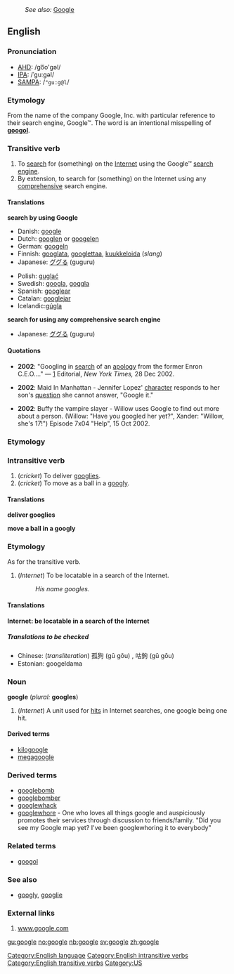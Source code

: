 :''See also:'' [[Google]]
{{wikipedia}}
==English==
===Pronunciation===
*[[AHD]]: /go͞o'gəl/
*[[IPA]]: /ˈguːgəl/
*[[SAMPA]]: /<tt>"gu:g@l</tt>/

===Etymology===
From the name of the company Google, Inc. with particular reference to their  search engine, Google™.  The word is an intentional misspelling of '''[[googol]]'''.

===Transitive verb===
{{en-infl-reg-other-e|googl|e||}}

#To [[search]] for (something) on the [[Internet]] using the Google™ [[search engine]].
#By extension, to search for (something) on the Internet using any [[comprehensive]] search engine.

====Translations====

'''search by using Google'''
{{top}}
*Danish: [[google]]
*Dutch: [[googlen]] or [[googelen]]
*German: [[googeln]]
*Finnish: [[googlata]], [[googlettaa]], [[kuukkeloida]] (''slang'')
*Japanese: [[ググる]] (guguru)
{{mid}}
*Polish: [[guglać]]
*Swedish: [[googla]], [[goggla]]
*Spanish: [[googlear]]
*Catalan: [[googlejar]]
*Icelandic:[[gúgla]]
{{bottom}}

'''search for using any comprehensive search engine'''
{{top}}
{{mid}}
*Japanese: [[ググる]] (guguru)
{{bottom}}

====Quotations====
*'''2002''': "Googling in [[search]] of an [[apology]] from the former Enron C.E.O...." &mdash; [http://www.nytimes.com/2002/12/28/opinion/28KELL.html?pagewanted=2&todaysheadlines] Editorial, ''New York Times,'' 28 Dec 2002.

*'''2002''': Maid In Manhattan - Jennifer Lopez' [[character]] responds to her son's [[question]] she cannot answer, "Google it."

*'''2002''': Buffy the vampire slayer - Willow uses Google to find out more about a person. (Willow: "Have you googled her yet?", Xander: "Willow, she's 17!") Episode 7x04 "Help", 15 Oct 2002.

===Etymology===

===Intransitive verb===
{{en-infl-reg-other-e|googl|e||}}

#(''cricket'') To deliver [[googly|googlies]].
#(''cricket'') To move as a ball in a [[googly]].

====Translations====

'''deliver googlies'''
{{top}}
{{mid}}
{{bottom}}

'''move a ball in a googly'''
{{top}}
{{mid}}
{{bottom}}

===Etymology===
As for the transitive verb.

#(''Internet'') To be locatable in a search of the Internet.
#:''His name googles.''

====Translations====

'''Internet: be locatable in a search of the Internet'''
{{top}}
{{mid}}
{{bottom}}

=====Translations to be checked=====
<!--Remove this section once all of the translations below have been moved into the tables above.-->
{{checktrans}}

*Chinese: (''transliteration'') 孤狗 (gū gǒu) <!--not relevant: "lone dog"-->, 咕鉤 (gū gōu) <!--not relevant: "mumbling hook"-->
*Estonian: googeldama

===Noun===
'''google''' (''plural:'' '''googles''')

#(''Internet'') A unit used for [[hit]]s in Internet searches, one google being one hit.

====Derived terms====
*[[kilogoogle]]<!-- = 1024 search engine hits-->
*[[megagoogle]]<!--(rare) = 1024 kilogoogles-->

===Derived terms===
*[[googlebomb]]
*[[googlebomber]]
*[[googlewhack]]
*[[googlewhore]] - One who loves all things google and auspiciously promotes their services through discussion to friends/family. "Did you see my Google map yet? I've been googlewhoring it to everybody"

===Related terms===
*[[googol]]

===See also===
*[[googly]], [[googlie]]

===External links===
<!--Yes, very nice, but this doesn't serve any useful purpose.  Paul G - 2005-05-20
<strong><font color=blue>G</font><font color=red>o</font><font color=yellow >o</font><font color=blue>g</font><font color=green>l</font><font color=red>e</font></strong> -->
#[http://www.Google.com www.google.com]

[[Category:English language]]
[[Category:English intransitive verbs]]
[[Category:English transitive verbs]]
[[Category:US]]

[[gu:google]]
[[no:google]]
[[nb:google]]
[[sv:google]]
[[zh:google]]